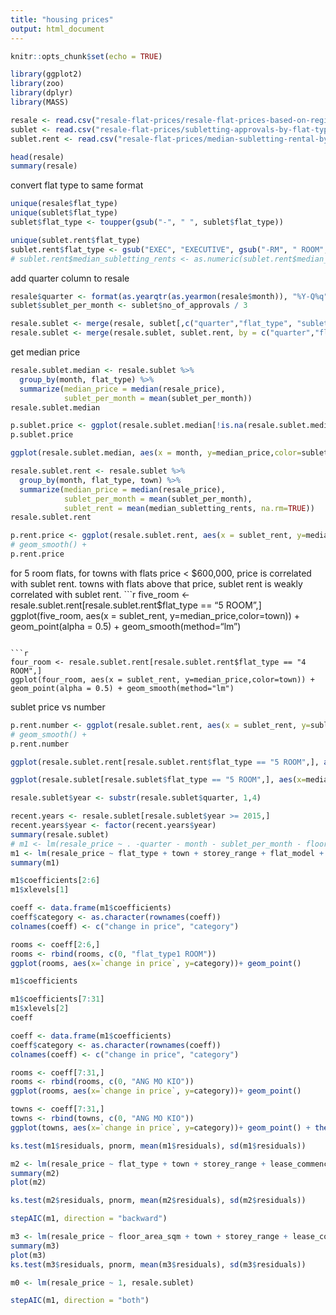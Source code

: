 ```yaml
---
title: "housing prices"
output: html_document
---
```


```r
knitr::opts_chunk$set(echo = TRUE)
```


```r
library(ggplot2)
library(zoo)
library(dplyr)
library(MASS)
```

```r
resale <- read.csv("resale-flat-prices/resale-flat-prices-based-on-registration-date-from-march-2012-onwards.csv")
sublet <- read.csv("resale-flat-prices/subletting-approvals-by-flat-type-quarterly.csv")
sublet.rent <- read.csv("resale-flat-prices/median-subletting-rental-by-town-and-flat-type.csv", na.strings = c("na", "-"))
```

```r
head(resale)
summary(resale)
```

convert flat type to same format
```r
unique(resale$flat_type)
unique(sublet$flat_type)
sublet$flat_type <- toupper(gsub("-", " ", sublet$flat_type))

unique(sublet.rent$flat_type)
sublet.rent$flat_type <- gsub("EXEC", "EXECUTIVE", gsub("-RM", " ROOM",sublet.rent$flat_type))
# sublet.rent$median_subletting_rents <- as.numeric(sublet.rent$median_subletting_rents)

```

add quarter column to resale
```r
resale$quarter <- format(as.yearqtr(as.yearmon(resale$month)), "%Y-Q%q")
sublet$sublet_per_month <- sublet$no_of_approvals / 3

resale.sublet <- merge(resale, sublet[,c("quarter","flat_type", "sublet_per_month")], by = c("quarter", "flat_type"), all.x = TRUE)
resale.sublet <- merge(resale.sublet, sublet.rent, by = c("quarter","flat_type","town"), all.x = TRUE)

```

get median price
```r
resale.sublet.median <- resale.sublet %>%
  group_by(month, flat_type) %>%
  summarize(median_price = median(resale_price),
            sublet_per_month = mean(sublet_per_month))
resale.sublet.median
```

```r
p.sublet.price <- ggplot(resale.sublet.median[!is.na(resale.sublet.median$sublet_per_month),], aes(x = sublet_per_month, y=median_price,color=flat_type)) + geom_point(alpha = 0.5) + geom_smooth()
p.sublet.price

```

```r
ggplot(resale.sublet.median, aes(x = month, y=median_price,color=sublet_per_month)) + geom_point() + theme(axis.text.x = element_text(angle = 90, hjust = 1)) + facet_wrap(~.flat_type)

```


```r
resale.sublet.rent <- resale.sublet %>%
  group_by(month, flat_type, town) %>%
  summarize(median_price = median(resale_price),
            sublet_per_month = mean(sublet_per_month),
            sublet_rent = mean(median_subletting_rents, na.rm=TRUE))
resale.sublet.rent
```

```r
p.rent.price <- ggplot(resale.sublet.rent, aes(x = sublet_rent, y=median_price,color=town)) + geom_point(alpha = 0.5) +  facet_wrap(~flat_type)
# geom_smooth() +
p.rent.price

```
for 5 room flats, for towns with flats price < $600,000, price is correlated with sublet rent. towns with flats above that price, sublet rent is weakly correlated with sublet rent.
```r
five_room <- resale.sublet.rent[resale.sublet.rent$flat_type == "5 ROOM",]
ggplot(five_room, aes(x = sublet_rent, y=median_price,color=town)) + geom_point(alpha = 0.5) + geom_smooth(method="lm")

```

```r
four_room <- resale.sublet.rent[resale.sublet.rent$flat_type == "4 ROOM",]
ggplot(four_room, aes(x = sublet_rent, y=median_price,color=town)) + geom_point(alpha = 0.5) + geom_smooth(method="lm")

```
sublet price vs number
```r
p.rent.number <- ggplot(resale.sublet.rent, aes(x = sublet_rent, y=sublet_per_month,color=town)) + geom_point(alpha = 0.5) +  facet_wrap(~flat_type)
# geom_smooth() +
p.rent.number

```
```r
ggplot(resale.sublet.rent[resale.sublet.rent$flat_type == "5 ROOM",], aes(x = sublet_rent, y=sublet_per_month,color=town)) + geom_point(alpha = 0.5) + geom_smooth()
```

```r
ggplot(resale.sublet[resale.sublet$flat_type == "5 ROOM",], aes(x=median_subletting_rents,y=resale_price)) + geom_point(alpha = 0.5) + facet_wrap(~town)

```

```r
resale.sublet$year <- substr(resale.sublet$quarter, 1,4)
```

```r
recent.years <- resale.sublet[resale.sublet$year >= 2015,]
recent.years$year <- factor(recent.years$year)
summary(resale.sublet)
# m1 <- lm(resale_price ~ . -quarter - month - sublet_per_month - floor_area_sqm, data = resale.sublet)
m1 <- lm(resale_price ~ flat_type + town + storey_range + flat_model + lease_commence_date + sublet_per_month, data = recent.years)
summary(m1)
```

```r
m1$coefficients[2:6]
m1$xlevels[1]

coeff <- data.frame(m1$coefficients)
coeff$category <- as.character(rownames(coeff))
colnames(coeff) <- c("change in price", "category")

rooms <- coeff[2:6,]
rooms <- rbind(rooms, c(0, "flat_type1 ROOM"))
ggplot(rooms, aes(x=`change in price`, y=category))+ geom_point()


```

```r
m1$coefficients

m1$coefficients[7:31]
m1$xlevels[2]
coeff

coeff <- data.frame(m1$coefficients)
coeff$category <- as.character(rownames(coeff))
colnames(coeff) <- c("change in price", "category")

rooms <- coeff[7:31,]
rooms <- rbind(rooms, c(0, "ANG MO KIO"))
ggplot(rooms, aes(x=`change in price`, y=category))+ geom_point()

```
```r
towns <- coeff[7:31,]
towns <- rbind(towns, c(0, "ANG MO KIO"))
ggplot(towns, aes(x=`change in price`, y=category))+ geom_point() + theme(axis.text.x = element_text(angle = 90, hjust = 1))
```

```r
ks.test(m1$residuals, pnorm, mean(m1$residuals), sd(m1$residuals))
```

```r
m2 <- lm(resale_price ~ flat_type + town + storey_range + lease_commence_date + sublet_per_month, data = resale.sublet)
summary(m2)
plot(m2)
```


```r
ks.test(m2$residuals, pnorm, mean(m2$residuals), sd(m2$residuals))
```

```r
stepAIC(m1, direction = "backward")
```
```r

m3 <- lm(resale_price ~ floor_area_sqm + town + storey_range + lease_commence_date + sublet_per_month, data = resale.sublet)
summary(m3)
plot(m3)
ks.test(m3$residuals, pnorm, mean(m3$residuals), sd(m3$residuals))
```

```r
m0 <- lm(resale_price ~ 1, resale.sublet)

```

```r

stepAIC(m1, direction = "both")
```

